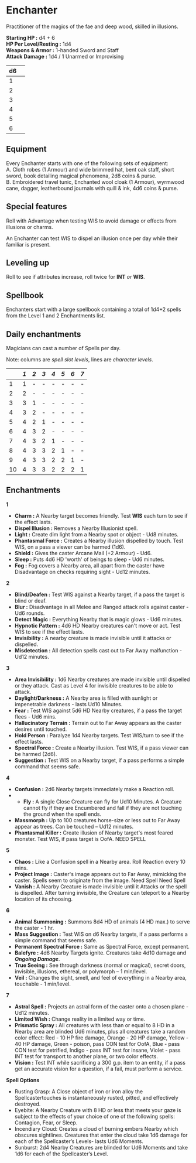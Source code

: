 # Enchanter 

Practitioner of the magics of the fae and deep wood, skilled in illusions.

**Starting HP :** d4 + 6\
**HP Per Level/Resting :** 1d4\
**Weapons & Armor :** 1-handed Sword and Staff\
**Attack Damage :** 1d4 / 1 Unarmed or Improvising

| d6   |      |
| :--- | :--- |
| 1    |      |
| 2    |      |
| 3    |      |
| 4    |      |
| 5    |      |
| 6    |      |

## Equipment
Every Enchanter starts with one of the following sets of equipment:\
A. Cloth robes (1 Armour) and wide brimmed hat, bent oak staff, short sword, book detailing magical phenomena, 2d8 coins & purse.\
B. Embroidered travel tunic, Enchanted wool cloak (1 Armour), wyrmwood cane, dagger, leatherbound journals with quill & ink, 4d6 coins & purse.

## Special features

Roll with Advantage when testing WIS to avoid damage or effects from illusions or charms.

An Enchanter can test WIS to dispel an illusion once per day while their familiar is present.

## Leveling up

Roll to see if attributes increase, roll twice for **INT** *or* **WIS**.

## Spellbook

Enchanters start with a large spellbook containing a total of 1d4+2 spells from the Level 1 and 2 Enchantments list.

## Daily enchantments

Magicians can cast a number of Spells per day.

Note: columns are *spell slot levels*, lines are *character levels*.


|      | *1*  | *2*  | *3*  | *4*  | *5*  | *6*  | *7*  |
| :--- | :--- | :--- | :--- | :--- | :--- | :--- | :--- |
| 1    | 1    | -    | -    | -    | -    | -    | -    |
| 2    | 2    | -    | -    | -    | -    | -    | -    |
| 3    | 3    | 1    | -    | -    | -    | -    | -    |
| 4    | 3    | 2    | -    | -    | -    | -    | -    |
| 5    | 4    | 2    | 1    | -    | -    | -    | -    |
| 6    | 4    | 3    | 2    | -    | -    | -    | -    |
| 7    | 4    | 3    | 2    | 1    | -    | -    | -    |
| 8    | 4    | 3    | 3    | 2    | 1    | -    | -    |
| 9    | 4    | 3    | 3    | 2    | 2    | 1    | -    |
| 10   | 4    | 3    | 3    | 2    | 2    | 2    | 1    |

## Enchantments

**1**

* **Charm :** A Nearby target becomes friendly. Test **WIS** each turn to see if the effect lasts.
* **Dispel Illusion :** Removes a Nearby Illusionist spell.
* **Light :** Create dim light from a Nearby spot or object - Ud8 minutes.
* **Phantasmal Force :** Creates a Nearby illusion dispelled by touch. Test WIS, on a pass a viewer can be harmed (1d6).
* **Shield :** Gives the caster Arcane Mail (+2 Armour) - Ud6.
* **Sleep :** Puts 4d6 HD 'worth' of beings to sleep - Ud6 minutes.
* **Fog :** Fog covers a Nearby area, all apart from the caster have Disadvantage on checks requiring sight - Ud12 minutes.

**2**

* **Blind/Deafen :** Test WIS against a Nearby target, if a pass the target is blind or deaf.
* **Blur :** Disadvantage in all Melee and Ranged attack rolls against caster - Ud6 rounds.
* **Detect Magic :** Everything Nearby that is magic glows - Ud6 minutes.
* **Hypnotic Pattern :** 4d6 HD Nearby creatures can't move or act. Test WIS to see if the effect lasts.
* **Invisibility :** A nearby creature is made invisible until it attacks or dispelled.
* **Misdetection :** All detection spells cast out to Far Away malfunction - Ud12 minutes.

**3**

* **Area Invisibility :** 1d6 Nearby creatures are made invisible until dispelled or they attack. Cast as Level 4 for invisible creatures to be able to attack.
* **Daylight/Darkness :** A Nearby area is filled with sunlight or impenetrable darkness -  lasts Ud10 Minutes.
* **Fear :** Test WIS against 5d6 HD Nearby creatures, if a pass the target flees - Ud6 mins.
* **Hallucinatory Terrain :** Terrain out to Far Away appears as the caster desires until touched.
* **Hold Person :** Paralyze 1d4 Nearby targets. Test WIS/turn to see if the effect lasts.
* **Spectral Force :** Create a Nearby illusion. Test WIS, if a pass viewer can be harmed (2d6).
* **Suggestion :** Test WIS on a Nearby target, if a pass performs a simple command that seems safe.

**4**

* **Confusion :** 2d6 Nearby targets immediately make a Reaction roll.
* * **Fly :** A single Close Creature can fly for Ud10 Minutes. A Creature cannot fly if they are Encumbered and fall if they are not touching the ground when the spell ends.
* **Massmorph :** Up to 100 creatures horse-size or less out to Far Away appear as trees. Can be
touched – Ud12 minutes.
* **Phantasmal Killer :** Create illusion of Nearby target's most feared monster. Test WIS, if pass
target is OofA.
NEED SPELL

**5**

* **Chaos :** Like a Confusion spell in a Nearby area. Roll Reaction every 10 mins.
* **Project Image :** Caster's image appears out to Far Away, mimicking the caster. Spells seem to
originate from the image.
Need Spell
Need Spell
* **Vanish :** A Nearby Creature is made invisible until it Attacks or the spell is dispelled. After turning invisible, the Creature can teleport to a Nearby location of its choosing.

**6**
* **Animal Summoning :** Summons 8d4 HD of animals (4 HD max.) to serve the caster - 1 hr.
* **Mass Suggestion :** Test WIS on d6 Nearby targets, if a pass performs a simple command that
seems safe.
* **Permanent Spectral Force :** Same as Spectral Force, except permanent.
* **Balefyre :** 4d6 Nearby Targets ignite. Creatures take 4d10 damage and ***Ongoing Damage***.
* **True Seeing :** See through darkness (normal or magical), secret doors, invisible, illusions,
ethereal, or polymorph – 1 min/level.
* **Veil :** Changes the sight, smell, and feel of everything in a Nearby area, touchable - 1 min/level.

**7**

* **Astral Spell :** Projects an astral form of the caster onto a chosen plane - Ud12 minutes.
* **Limited Wish :** Change reality in a limited way or time.
* **Prismatic Spray :** All creatures with less than or equal to 8 HD in a Nearby area are blinded Ud6 minutes, plus all creatures take a random color effect: Red - 10 HP fire damage, Orange - 20 HP damage, Yellow - 40 HP damage, Green - poison, pass CON test for OofA, Blue - pass CON test for petrified, Indigo - pass INT test for insane, Violet - pass INT test for transport to another plane, or two color effects.
* **Vision :** Test INT while sacrificing a 300 g.p. item to an entity, if a pass get an accurate vision for a question, if a fail, must perform a service.




**Spell Options**
* Rusting Grasp: A Close object of iron or iron alloy the Spellcastertouches is instantaneously rusted, pitted, and effectively destroyed.
* Eyebite: A Nearby Creature with 8 HD or less that meets your gaze is subject to the effects of your choice of one of the following spells: Contagion, Fear, or Sleep.
* Incendiary Cloud: Creates a cloud of burning embers Nearby which obscures sightlines. Creatures that enter the cloud take 1d6 damage for each of the Spellcaster’s Levels- lasts Ud6 Moments.
* Sunburst: 2d4 Nearby Creatures are blinded for Ud6 Moments and take 1d6 for each of the Spellcaster’s Level.